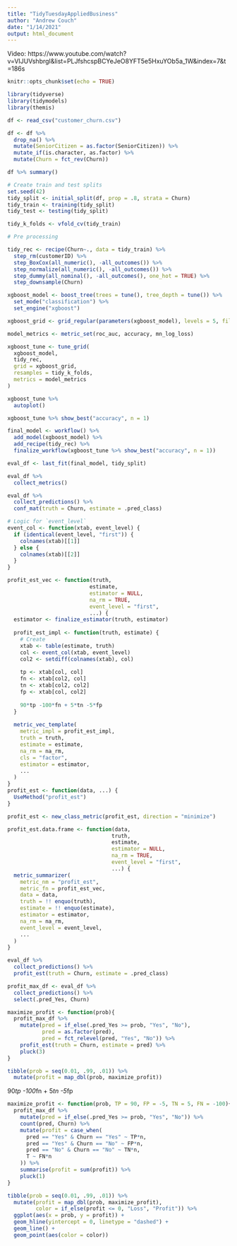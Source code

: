 ```yaml
---
title: "TidyTuesdayAppliedBusiness"
author: "Andrew Couch"
date: "1/14/2021"
output: html_document
---
```


Video: https://www.youtube.com/watch?v=VIJUVshbrgI&list=PLJfshcspBCYeJeO8YFT5e5HxuYOb5a_1W&index=7&t=186s

```r
knitr::opts_chunk$set(echo = TRUE)
```

```r
library(tidyverse)
library(tidymodels)
library(themis)

df <- read_csv("customer_churn.csv")
```


```r
df <- df %>% 
  drop_na() %>% 
  mutate(SeniorCitizen = as.factor(SeniorCitizen)) %>% 
  mutate_if(is.character, as.factor) %>% 
  mutate(Churn = fct_rev(Churn))

df %>% summary()
```


```r
# Create train and test splits
set.seed(42)
tidy_split <- initial_split(df, prop = .8, strata = Churn)
tidy_train <- training(tidy_split)
tidy_test <- testing(tidy_split)

tidy_k_folds <- vfold_cv(tidy_train)
```

```r
# Pre processing

tidy_rec <- recipe(Churn~., data = tidy_train) %>% 
  step_rm(customerID) %>% 
  step_BoxCox(all_numeric(), -all_outcomes()) %>% 
  step_normalize(all_numeric(), -all_outcomes()) %>% 
  step_dummy(all_nominal(), -all_outcomes(), one_hot = TRUE) %>% 
  step_downsample(Churn)

xgboost_model <- boost_tree(trees = tune(), tree_depth = tune()) %>% 
  set_mode("classification") %>% 
  set_engine("xgboost")

xgboost_grid <- grid_regular(parameters(xgboost_model), levels = 5, filter = c(trees > 1))

model_metrics <- metric_set(roc_auc, accuracy, mn_log_loss)
```


```r
xgboost_tune <- tune_grid(
  xgboost_model,
  tidy_rec,
  grid = xgboost_grid,
  resamples = tidy_k_folds,
  metrics = model_metrics
)
```


```r
xgboost_tune %>% 
  autoplot()
```


```r
xgboost_tune %>% show_best("accuracy", n = 1)
```


```r
final_model <- workflow() %>% 
  add_model(xgboost_model) %>% 
  add_recipe(tidy_rec) %>% 
  finalize_workflow(xgboost_tune %>% show_best("accuracy", n = 1))
```

```r
eval_df <- last_fit(final_model, tidy_split)
```

```r
eval_df %>% 
  collect_metrics()
```


```r
eval_df %>% 
  collect_predictions() %>% 
  conf_mat(truth = Churn, estimate = .pred_class)
```


```r
# Logic for `event_level`
event_col <- function(xtab, event_level) {
  if (identical(event_level, "first")) {
    colnames(xtab)[[1]]
  } else {
    colnames(xtab)[[2]]
  }
}

profit_est_vec <- function(truth, 
                          estimate, 
                          estimator = NULL, 
                          na_rm = TRUE, 
                          event_level = "first",
                          ...) {
  estimator <- finalize_estimator(truth, estimator)
  
  profit_est_impl <- function(truth, estimate) {
    # Create 
    xtab <- table(estimate, truth)
    col <- event_col(xtab, event_level)
    col2 <- setdiff(colnames(xtab), col)
    
    tp <- xtab[col, col]
    fn <- xtab[col2, col]
    tn <- xtab[col2, col2]
    fp <- xtab[col, col2]
    
    90*tp -100*fn + 5*tn -5*fp
  }
  
  metric_vec_template(
    metric_impl = profit_est_impl,
    truth = truth,
    estimate = estimate,
    na_rm = na_rm,
    cls = "factor",
    estimator = estimator,
    ...
  )
}
profit_est <- function(data, ...) {
  UseMethod("profit_est")
}

profit_est <- new_class_metric(profit_est, direction = "minimize")

profit_est.data.frame <- function(data, 
                                 truth, 
                                 estimate, 
                                 estimator = NULL, 
                                 na_rm = TRUE, 
                                 event_level = "first",
                                 ...) {
  metric_summarizer(
    metric_nm = "profit_est",
    metric_fn = profit_est_vec,
    data = data,
    truth = !! enquo(truth),
    estimate = !! enquo(estimate), 
    estimator = estimator,
    na_rm = na_rm,
    event_level = event_level,
    ...
  )
}
```

```r
eval_df %>% 
  collect_predictions() %>% 
  profit_est(truth = Churn, estimate = .pred_class)
```


```r
profit_max_df <- eval_df %>% 
  collect_predictions() %>% 
  select(.pred_Yes, Churn)
```

```r
maximize_profit <- function(prob){
  profit_max_df %>% 
    mutate(pred = if_else(.pred_Yes >= prob, "Yes", "No"),
           pred = as.factor(pred),
           pred = fct_relevel(pred, "Yes", "No")) %>% 
    profit_est(truth = Churn, estimate = pred) %>% 
    pluck(3)
}

tibble(prob = seq(0.01, .99, .01)) %>% 
  mutate(profit = map_dbl(prob, maximize_profit))
```

90*tp -100*fn + 5*tn -5*fp
```r
maximize_profit <- function(prob, TP = 90, FP = -5, TN = 5, FN = -100){
  profit_max_df %>% 
    mutate(pred = if_else(.pred_Yes >= prob, "Yes", "No")) %>% 
    count(pred, Churn) %>% 
    mutate(profit = case_when(
      pred == "Yes" & Churn == "Yes" ~ TP*n,
      pred == "Yes" & Churn == "No" ~ FP*n,
      pred == "No" & Churn == "No" ~ TN*n,
      T ~ FN*n
    )) %>% 
    summarise(profit = sum(profit)) %>% 
    pluck(1)
}

tibble(prob = seq(0.01, .99, .01)) %>% 
  mutate(profit = map_dbl(prob, maximize_profit),
         color = if_else(profit <= 0, "Loss", "Profit")) %>% 
  ggplot(aes(x = prob, y = profit)) +
  geom_hline(yintercept = 0, linetype = "dashed") + 
  geom_line() + 
  geom_point(aes(color = color)) 
```









